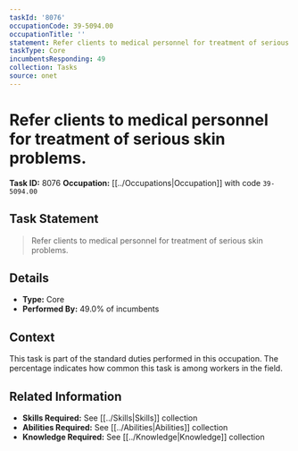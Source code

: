 ```yaml
---
taskId: '8076'
occupationCode: 39-5094.00
occupationTitle: ''
statement: Refer clients to medical personnel for treatment of serious skin problems.
taskType: Core
incumbentsResponding: 49
collection: Tasks
source: onet
---
```

# Refer clients to medical personnel for treatment of serious skin problems.

**Task ID:** 8076
**Occupation:** [[../Occupations|Occupation]] with code `39-5094.00`

## Task Statement

> Refer clients to medical personnel for treatment of serious skin problems.

## Details

- **Type:** Core
- **Performed By:** 49.0% of incumbents

## Context

This task is part of the standard duties performed in this occupation. The percentage indicates how common this task is among workers in the field.

## Related Information

- **Skills Required:** See [[../Skills|Skills]] collection
- **Abilities Required:** See [[../Abilities|Abilities]] collection
- **Knowledge Required:** See [[../Knowledge|Knowledge]] collection
